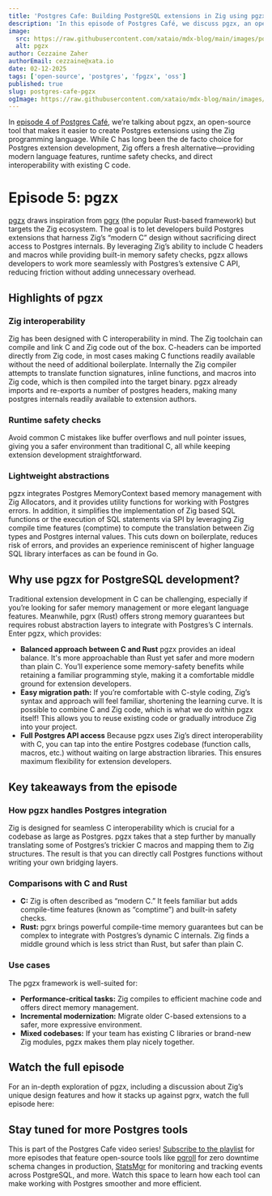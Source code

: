```yaml
---
title: 'Postgres Cafe: Building PostgreSQL extensions in Zig using pgzx'
description: 'In this episode of Postgres Café, we discuss pgzx, an open-source Zig framework for developing PostgreSQL extensions that combine modern memory safety, direct C interoperability, and flexible design.'
image:
  src: https://raw.githubusercontent.com/xataio/mdx-blog/main/images/postgres-cafe-pgzx-og@2x.png
  alt: pgzx
author: Cezzaine Zaher
authorEmail: cezzaine@xata.io
date: 02-12-2025
tags: ['open-source', 'postgres', 'fpgzx', 'oss']
published: true
slug: postgres-cafe-pgzx
ogImage: https://raw.githubusercontent.com/xataio/mdx-blog/main/images/postgres-cafe-pgzx-og@2x.png
---
```


In [episode 4 of Postgres Café](https://www.youtube.com/watch?v=G2BK17d7UME), we’re talking about pgzx, an open-source tool that makes it easier to create Postgres extensions using the Zig programming language. While C has long been the de facto choice for Postgres extension development, Zig offers a fresh alternative—providing modern language features, runtime safety checks, and direct interoperability with existing C code.

# Episode 5: pgzx

[pgzx](https://github.com/xataio/pgzx) draws inspiration from [pgrx](https://github.com/pgcentralfoundation/pgrx) (the popular Rust-based framework) but targets the Zig ecosystem. The goal is to let developers build Postgres extensions that harness Zig’s “modern C” design without sacrificing direct access to Postgres internals. By leveraging Zig’s ability to include C headers and macros while providing built-in memory safety checks, pgzx allows developers to work more seamlessly with Postgres’s extensive C API, reducing friction without adding unnecessary overhead.

## Highlights of pgzx

### Zig interoperability

Zig has been designed with C interoperability in mind. The Zig toolchain can compile and link C and Zig code out of the box. C-headers can be imported directly from Zig code, in most cases making C functions readily available without the need of additional boilerplate. Internally the Zig compiler attempts to translate function signatures, inline functions, and macros into Zig code, which is then compiled into the target binary. pgzx already imports and re-exports a number of postgres headers, making many postgres internals readily available to extension authors.

### Runtime safety checks

Avoid common C mistakes like buffer overflows and null pointer issues, giving you a safer environment than traditional C, all while keeping extension development straightforward.

### Lightweight abstractions

pgzx integrates Postgres MemoryContext based memory management with Zig Allocators, and it provides utility functions for working with Postgres errors. In addition, it simplifies the implementation of Zig based SQL functions or the execution of SQL statements via SPI by leveraging Zig compile time features (comptime) to compute the translation between Zig types and Postgres internal values. This cuts down on boilerplate, reduces risk of errors, and provides an experience reminiscent of higher language SQL library interfaces as can be found in Go.

## Why use pgzx for PostgreSQL development?

Traditional extension development in C can be challenging, especially if you’re looking for safer memory management or more elegant language features. Meanwhile, pgrx (Rust) offers strong memory guarantees but requires robust abstraction layers to integrate with Postgres’s C internals. Enter pgzx, which provides:

- **Balanced approach between C and Rust** pgzx provides an ideal balance. It's more approachable than Rust yet safer and more modern than plain C. You’ll experience some memory-safety benefits while retaining a familiar programming style, making it a comfortable middle ground for extension developers.
- **Easy migration path:** If you’re comfortable with C-style coding, Zig’s syntax and approach will feel familiar, shortening the learning curve. It is possible to combine C and Zig code, which is what we do within pgzx itself! This allows you to reuse existing code or gradually introduce Zig into your project.
- **Full Postgres API access** Because pgzx uses Zig’s direct interoperability with C, you can tap into the entire Postgres codebase (function calls, macros, etc.) without waiting on large abstraction libraries. This ensures maximum flexibility for extension developers.

## Key takeaways from the episode

### How pgzx handles Postgres integration

Zig is designed for seamless C interoperability which is crucial for a codebase as large as Postgres. pgzx takes that a step further by manually translating some of Postgres’s trickier C macros and mapping them to Zig structures. The result is that you can directly call Postgres functions without writing your own bridging layers.

### Comparisons with C and Rust

- **C:** Zig is often described as “modern C.” It feels familiar but adds compile-time features (known as “comptime”) and built-in safety checks.
- **Rust:** pgrx brings powerful compile-time memory guarantees but can be complex to integrate with Postgres’s dynamic C internals. Zig finds a middle ground which is less strict than Rust, but safer than plain C.

### Use cases

The pgzx framework is well-suited for:

- **Performance-critical tasks:** Zig compiles to efficient machine code and offers direct memory management.
- **Incremental modernization:** Migrate older C-based extensions to a safer, more expressive environment.
- **Mixed codebases:** If your team has existing C libraries or brand-new Zig modules, pgzx makes them play nicely together.

## Watch the full episode

For an in-depth exploration of pgzx, including a discussion about Zig’s unique design features and how it stacks up against pgrx, watch the full episode here:

<ArticleVideo platform="youtube" src="https://www.youtube.com/embed/G2BK17d7UME?si=ABsfdYBmMX2jm56e" />

## Stay tuned for more Postgres tools

This is part of the Postgres Cafe video series! [Subscribe to the playlist](https://www.youtube.com/playlist?list=PLf7KS0svgDP_zJmby3RMzzOVO45qLbruA) for more episodes that feature open-source tools like [pgroll](https://pgroll.com/) for zero downtime schema changes in production, [StatsMgr](https://www.data-bene.io/en/blog/postgres-cafe-expand-monitoring-capabilities-with-statsmgr/) for monitoring and tracking events across PostgreSQL, and more. Watch this space to learn how each tool can make working with Postgres smoother and more efficient.
